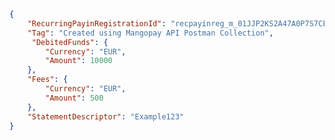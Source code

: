 ```json REST  
{
    "RecurringPayinRegistrationId": "recpayinreg_m_01JJP2KS2A47A0P7S7CEBQPHT9",
    "Tag": "Created using Mangopay API Postman Collection",
     "DebitedFunds": {
        "Currency": "EUR",
        "Amount": 10000
    },
    "Fees": {
        "Currency": "EUR",
        "Amount": 500
    },
    "StatementDescriptor": "Example123"
}  
```